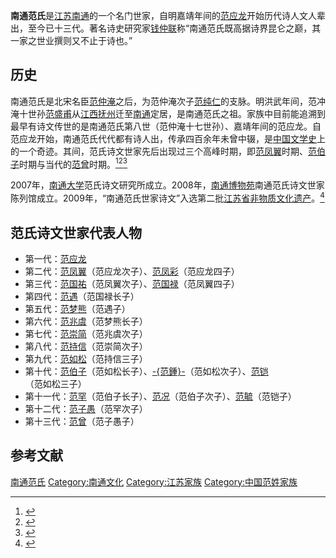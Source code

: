 {{中国非物质文化遗产
|级别 = 省
|省区市 = 江苏省
|名称 = 南通范氏世家诗文
|图片 =
|申报地区或单位 = [[南通市|南通市]]
|分类 = 其他
|序号 = 235
|编号项目 = JSⅪ-1
|登录时间 = 2009年
}}
'''南通范氏'''是[[江苏|江苏]][[南通|南通]]的一个名门世家，自明嘉靖年间的[[范应龙|范应龙]]开始历代诗人文人辈出，至今已十三代。著名诗史研究家[[钱仲联|钱仲联]]称“南通范氏既高据诗界昆仑之巅，其一家之世业撰则又不止于诗也。”

== 历史 ==
南通范氏是北宋名臣[[范仲淹|范仲淹]]之后，为范仲淹次子[[范纯仁|范纯仁]]的支脉。明洪武年间，范冲淹十世孙[[范盛甫|范盛甫]]从[[江西|江西]][[抚州|抚州]]迁至[[南通|南通]]定居，是南通范氏之祖。家族中目前能追溯到最早有诗文传世的是南通范氏第八世（范仲淹十七世孙）、嘉靖年间的范应龙。自范应龙开始，南通范氏代代都有诗人出，传承四百余年未曾中辍，是[[中国文学史|中国文学史]]上的一个奇迹。其间，范氏诗文世家先后出现过三个高峰时期，即[[范凤翼|范凤翼]]时期、[[范伯子|范伯子]]时期与当代的[[范曾|范曾]]时期。<ref>{{cite journal|title=范氏诗文世家发展的几个时期|author=王成彬|journal=《南通大学学报（社会科学版）》|year=2005|volume=21|issue=2}}</ref><ref>{{cite book|title=《影响中国的文化世家》|author=郭谦|chapter=南通范氏：诗文世家，瓜瓞绵延|year=2011|publisher=崇文书局}}</ref><ref>{{cite web|url=http://www.gmw.cn/01gmrb/2007-04/17/content_592202.htm|title=文脉绵瓞的南通范氏|author=范曾|publisher=光明网|date=2007-04-17}}</ref>

2007年，[[南通大学|南通大学]]范氏诗文研究所成立。2008年，[[南通博物苑|南通博物苑]]南通范氏诗文世家陈列馆成立。2009年，“南通范氏世家诗文”入选第二批[[江苏省非物质文化遗产|江苏省非物质文化遗产]]。<ref>{{cite web|title=省政府关于公布第二批省级非物质文化遗产名录和第一批省级非物质文化遗产扩展项目名录的通知|url=http://www.szfwzwh.gov.cn/index.php?m=tzhcfg&aid=567|publisher=苏州非物质文化遗产信息网|access-date=2015-01-14|archive-url=https://web.archive.org/web/20160304083306/http://www.szfwzwh.gov.cn/index.php?m=tzhcfg&aid=567|archive-date=2016-03-04|dead-url=yes}}</ref>

== 范氏诗文世家代表人物 ==
* 第一代：[[范应龙|范应龙]]
* 第二代：[[范凤翼|范凤翼]]（范应龙次子）、[[范凤彩|范凤彩]]（范应龙四子）
* 第三代：[[范国祐|范国祐]]（范凤翼次子）、[[范国禄|范国禄]]（范凤翼四子）
* 第四代：[[范遇|范遇]]（范国禄长子）
* 第五代：[[范梦熊|范梦熊]]（范遇子）
* 第六代：[[范兆虞|范兆虞]]（范梦熊长子）
* 第七代：[[范崇简|范崇简]]（范兆虞次子）
* 第八代：[[范持信|范持信]]（范崇简次子）
* 第九代：[[范如松|范如松]]（范持信三子）
* 第十代：[[范伯子|范伯子]]（范如松长子）、[[范钟_(清朝)|-{范鍾}-]]（范如松次子）、[[范铠|范铠]]（范如松三子）
* 第十一代：[[范罕|范罕]]（范伯子长子）、[[范况|范况]]（范伯子次子）、[[范毓|范毓]]（范铠子）
* 第十二代：[[范子愚|范子愚]]（范罕次子）
* 第十三代：[[范曾|范曾]]（范子愚子）

== 参考文献 ==
{{Reflist|2}}

[[Category:南通范氏|]]
[[Category:南通文化|Category:南通文化]]
[[Category:江苏家族|Category:江苏家族]]
[[Category:中国范姓家族|Category:中国范姓家族]]